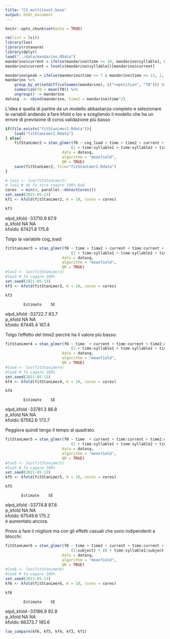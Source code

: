 ```yaml
---
title: "CV_multilevel_base"
output: html_document
---
```


```r
knitr::opts_chunk$set(echo = TRUE)
```

```r
rm(list = ls())
library(loo)
library(rstanarm)
library(dplyr)
load("../data/mandarino.RData")
mandarino$current = ifelse(mandarino$time <= 10, mandarino$syllable1, mandarino$syllable2)
mandarino$current = levels(mandarino$syllable1)[mandarino$current]

mandarino$peak = ifelse(mandarino$time >= 7 & mandarino$time <= 13, 1, 0)
mandarino %>%
    group_by_at(setdiff(colnames(mandarino), c("repetition", "f0"))) %>%
    summarize(f0 = mean(f0)) %>%
    ungroup() -> mandarino
datasq  <- cbind(mandarino, time2 = mandarino$time^2)
```

L'idea è quella di partire da un modello abbastanza completo e selezionare le variabili andando a fare kfold o loo e scegliendo il modello che ha un errore di previsione di corss validazione più basso


```r
if(file.exists("fitStanLmer2.Rdata")){
    load("fitStanLmer2.Rdata")
} else{
    fitStanLmer2 = stan_glmer(f0 ~ cog_load + time + time2 + current + time:current + time2:current + syllable1 + syllable2 + syllable1:syllable2 + time:syllable1 + time:syllable2 + time:peak + time2:peak + peak:syllable1 + peak:syllable2 + peak:syllable1:syllable2 + 
                             (1 + time:syllable1 + time:syllable2 + time:current|subject),
                         data = datasq,
                         algorithm = "meanfield",
                         QR = TRUE)
    save(fitStanLmer2, file="fitStanLmer2.Rdata")
}

# loo1 <- loo(fitStanLmer2)
# loo1 # ok fa stra cagare 100% bad
cores  = min(4, parallel::detectCores())
set.seed(2021-05-13)
kf1 <- kfold(fitStanLmer2, K = 10, cores = cores)
```
```r
kf1
```

elpd_kfold	-33710.9	87.9		
p_kfold	NA	NA		
kfoldic	67421.8	175.8


Tolgo la variabile cog_load:
```r
fitStanLmer3 = stan_glmer(f0 ~ time + time2 + current + time:current + time2:current + syllable1 + syllable2 + syllable1:syllable2 + time:syllable1 + time:syllable2 + time:peak + time2:peak + peak:syllable1 + peak:syllable2 + peak:syllable1:syllable2 + 
                             (1 + time:syllable1 + time:syllable2 + time:current|subject),
                         data = datasq,
                         algorithm = "meanfield",
                         QR = TRUE)
#loo3 <- loo(fitStanLmer3)
#loo3 # fa cagare 100%
set.seed(2021-05-13)
kf3 <- kfold(fitStanLmer3, K = 10, cores = cores)
```
```r
kf3
```
            Estimate    SE
elpd_kfold	-33722.7	83.7		
p_kfold	NA	NA		
kfoldic	67445.4	167.4	


Tolgo l'effetto del time2 perchè ha il valore più basso:
```r
fitStanLmer4 = stan_glmer(f0 ~ time  + current + time:current + time2:current + syllable1 + syllable2 + syllable1:syllable2 + time:syllable1 + time:syllable2 + time:peak + time2:peak + peak:syllable1 + peak:syllable2 + peak:syllable1:syllable2 + 
                             (1 + time:syllable1 + time:syllable2 + time:current|subject),
                         data = datasq,
                         algorithm = "meanfield",
                         QR = TRUE)
#loo4 <- loo(fitStanLmer4)
#loo4 # fa cagare 100%
set.seed(2021-05-13)
kf4 <- kfold(fitStanLmer4, K = 10, cores = cores)
```
```r
kf4
```
            Estimate    SE
elpd_kfold	-33781.3	86.8		
p_kfold	NA	NA		
kfoldic	67562.6	173.7	

Peggiora quindi tengo il tempo al quadrato.

```r
fitStanLmer5 = stan_glmer(f0 ~ time  + current + time:current + time2:current + syllable1 + syllable2 + syllable1:syllable2 + time:syllable1 + time:syllable2 + time:peak + time2:peak + peak:syllable1 + peak:syllable2 + peak:syllable1:syllable2 + 
                             (1 + time:syllable1 + time:syllable2 + time:current + time:peak|subject),
                         data = datasq,
                         algorithm = "meanfield",
                         QR = TRUE)
#loo5 <- loo(fitStanLmer5)
#loo5 # fa cagare 100%
set.seed(2021-05-13)
kf5 <- kfold(fitStanLmer5, K = 10, cores = cores)
```
```r
kf5
```

           Estimate    SE
elpd_kfold	-33774.8	87.6		
p_kfold	NA	NA		
kfoldic	67549.6	175.2	
è aumentato ancora.

Provo a fare il migliore ma con gli effetti casuali che sono indipendenti a blocchi:
```r
fitStanLmer6 = stan_glmer(f0 ~ time + time2 + current + time:current + time2:current + syllable1 + syllable2 + syllable1:syllable2 + time:syllable1 + time:syllable2 + time:peak + time2:peak + peak:syllable1 + peak:syllable2 + peak:syllable1:syllable2 + 
                             (1|subject) + (0 + time:syllable1|subject) + (0 + time:syllable2|subject) + (0 + time:current|subject),
                         data = datasq,
                         algorithm = "meanfield",
                         QR = TRUE)
#loo6 <- loo(fitStanLmer6)
#loo6 # fa cagare 100%
set.seed(2021-05-13)
kf6 <- kfold(fitStanLmer6, K = 10, cores = cores)
```
```r
kf6
```
 
            Estimate    SE
elpd_kfold	-33186.9	92.8		
p_kfold	NA	NA		
kfoldic	66373.7	185.6	

```r
loo_compare(kf6, kf5, kf4, kf3, kf1)
```

